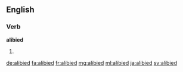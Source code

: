 ==English==

===Verb===
'''alibied'''

# {{past of|alibi}}

[[de:alibied]]
[[fa:alibied]]
[[fr:alibied]]
[[mg:alibied]]
[[ml:alibied]]
[[ja:alibied]]
[[sv:alibied]]